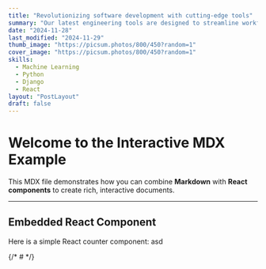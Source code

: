 ```yaml
---
title: "Revolutionizing software development with cutting-edge tools"
summary: "Our latest engineering tools are designed to streamline workflows and boost productivity. Discover how these innovations are transforming the software development landscape."
date: "2024-11-28"
last_modified: "2024-11-29"
thumb_image: "https://picsum.photos/800/450?random=1"
cover_image: "https://picsum.photos/800/450?random=1"
skills:
  - Machine Learning
  - Python
  - Django
  - React
layout: "PostLayout"
draft: false
---
```


# Welcome to the Interactive MDX Example

This MDX file demonstrates how you can combine **Markdown** with **React components** to create rich, interactive documents.


---

## Embedded React Component

Here is a simple React counter component: asd

{/* # <Counter /> */}